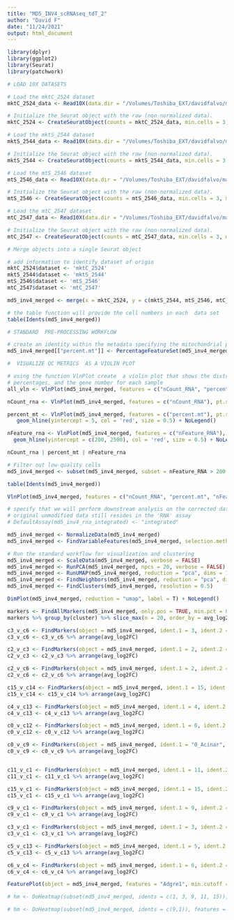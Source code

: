 ```yaml
---
title: "MD5_INV4_scRNAseq_tdT_2"
author: "David F"
date: "11/24/2021"
output: html_document
---
```


```r
library(dplyr)
library(ggplot2)
library(Seurat)
library(patchwork)

# LOAD 10X DATASETS

# Load the mktC_2524 dataset
mktC_2524_data <- Read10X(data.dir = "/Volumes/Toshiba_EXT/davidfalvo/mac2/scRNA_seq_files/2021_10_17_MD5_INV4_scRNAseq/Processed_wTDT_2/2524/outs/filtered_feature_bc_matrix")

# Initialize the Seurat object with the raw (non-normalized data).
mktC_2524 <- CreateSeuratObject(counts = mktC_2524_data, min.cells = 3, min.features = 200, project = "mktC_2524")

# Load the mktS_2544 dataset
mktS_2544_data <- Read10X(data.dir = "/Volumes/Toshiba_EXT/davidfalvo/mac2/scRNA_seq_files/2021_10_17_MD5_INV4_scRNAseq/Processed_wTDT_2/2544/outs/filtered_feature_bc_matrix")

# Initialize the Seurat object with the raw (non-normalized data).
mktS_2544 <- CreateSeuratObject(counts = mktS_2544_data, min.cells = 3, min.features = 200, project = "mktS_2544")

# Load the mtS_2546 dataset
mtS_2546_data <- Read10X(data.dir = "/Volumes/Toshiba_EXT/davidfalvo/mac2/scRNA_seq_files/2021_10_17_MD5_INV4_scRNAseq/Processed_wTDT_2/2546/outs/filtered_feature_bc_matrix")

# Initialize the Seurat object with the raw (non-normalized data).
mtS_2546 <- CreateSeuratObject(counts = mtS_2546_data, min.cells = 3, min.features = 200, project = "mtS_2546")

# Load the mtC_2547 dataset
mtC_2547_data <- Read10X(data.dir = "/Volumes/Toshiba_EXT/davidfalvo/mac2/scRNA_seq_files/2021_10_17_MD5_INV4_scRNAseq/Processed_wTDT_2/2547/outs/filtered_feature_bc_matrix")

# Initialize the Seurat object with the raw (non-normalized data).
mtC_2547 <- CreateSeuratObject(counts = mtC_2547_data, min.cells = 3, min.features = 200, project = "mtC_2547")

```

```r
# Merge objects into a single Seurat object

# add information to identify dataset of origin
mktC_2524$dataset <- 'mktC_2524'
mktS_2544$dataset <- 'mktS_2544'
mtS_2546$dataset <- 'mtS_2546'
mtC_2547$dataset <- 'mtC_2547'

md5_inv4_merged <- merge(x = mktC_2524, y = c(mktS_2544, mtS_2546, mtC_2547), add.cell.ids = c("mktC_2524", "mktS_2544", "mtS_2546", "mtC_2547"))

# the table function will provide the cell numbers in each  data set
table(Idents(md5_inv4_merged))

```

```r
# STANDARD  PRE-PROCESSING WORKFLOW

# create an identity within the metadata specifying the mitochondrial percentage features
md5_inv4_merged[["percent.mt"]] <- PercentageFeatureSet(md5_inv4_merged, pattern = "^mt-")

```

```r
#  VISUALIZE QC METRICS  AS A VIOLIN PLOT

# using the function VlnPlot create  a violin plot that shows the distribution of RNA counts, mitochondrial
# percentages, and the gene number for each sample
all_vln <- VlnPlot(md5_inv4_merged, features = c("nCount_RNA", "percent.mt", "nFeature_RNA"), pt.size = 0)

nCount_rna <- VlnPlot(md5_inv4_merged, features = c("nCount_RNA"), pt.size = 0) + NoLegend() + ylim(0, 15000)

percent_mt <- VlnPlot(md5_inv4_merged, features = c("percent.mt"), pt.size = 0) + 
   geom_hline(yintercept = 5, col = 'red', size = 0.5) + NoLegend()

nFeature_rna <- VlnPlot(md5_inv4_merged, features = c("nFeature_RNA"), pt.size = 0) + 
  geom_hline(yintercept = c(200, 2500), col = 'red', size = 0.5) + NoLegend()

nCount_rna | percent_mt | nFeature_rna

```

```r
# Filter out low-quality cells 
md5_inv4_merged <- subset(md5_inv4_merged, subset = nFeature_RNA > 200 & nFeature_RNA < 2500 & percent.mt < 5)

table(Idents(md5_inv4_merged))

```

```r
VlnPlot(md5_inv4_merged, features = c("nCount_RNA", "percent.mt", "nFeature_RNA"), pt.size = 0)

```

```r
# specify that we will perform downstream analysis on the corrected data note that the
# original unmodified data still resides in the 'RNA' assay
# DefaultAssay(md5_inv4_rna_integrated) <- "integrated"

md5_inv4_merged <- NormalizeData(md5_inv4_merged)
md5_inv4_merged <- FindVariableFeatures(md5_inv4_merged, selection.method = "vst", nfeatures = 2000)

# Run the standard workflow for visualization and clustering
md5_inv4_merged <- ScaleData(md5_inv4_merged, verbose = FALSE)
md5_inv4_merged <- RunPCA(md5_inv4_merged, npcs = 20, verbose = FALSE)
md5_inv4_merged <- RunUMAP(md5_inv4_merged, reduction = "pca", dims = 1:20)
md5_inv4_merged <- FindNeighbors(md5_inv4_merged, reduction = "pca", dims = 1:20)
md5_inv4_merged <- FindClusters(md5_inv4_merged, resolution = 0.5)

DimPlot(md5_inv4_merged, reduction = "umap", label = T) + NoLegend()

markers <- FindAllMarkers(md5_inv4_merged, only.pos = TRUE, min.pct = 0.25, logfc.threshold = 1.5)
markers %>% group_by(cluster) %>% slice_max(n = 20, order_by = avg_log2FC)

c3_v_c6 <- FindMarkers(object = md5_inv4_merged, ident.1 = 3, ident.2 = 6, logfc.threshold = 1)
c3_v_c6 <- c3_v_c6 %>% arrange(avg_log2FC)

c2_v_c3 <- FindMarkers(object = md5_inv4_merged, ident.1 = 2, ident.2 = 3, logfc.threshold = 1)
c2_v_c3 <- c2_v_c3 %>% arrange(avg_log2FC)

c2_v_c6 <- FindMarkers(object = md5_inv4_merged, ident.1 = 2, ident.2 = 6, logfc.threshold = 1)
c2_v_c6 <- c2_v_c6 %>% arrange(avg_log2FC)

c15_v_c14 <- FindMarkers(object = md5_inv4_merged, ident.1 = 15, ident.2 = 14, logfc.threshold = 1)
c15_v_c14 <- c15_v_c14 %>% arrange(avg_log2FC)

c4_v_c13 <- FindMarkers(object = md5_inv4_merged, ident.1 = 4, ident.2 = 13, logfc.threshold = 1)
c4_v_c13 <- c4_v_c13 %>% arrange(avg_log2FC)

c0_v_c12 <- FindMarkers(object = md5_inv4_merged, ident.1 = 0, ident.2 = 12, logfc.threshold = 1)
c0_v_c12 <- c0_v_c12 %>% arrange(avg_log2FC)

c0_v_c9 <- FindMarkers(object = md5_inv4_merged, ident.1 = "0_Acinar", ident.2 = "9_Acinar", logfc.threshold = 1)
c0_v_c9 <- c0_v_c9 %>% arrange(avg_log2FC)


c11_v_c1 <- FindMarkers(object = md5_inv4_merged, ident.1 = 11, ident.2 = 1, logfc.threshold = 1)
c11_v_c1 <- c11_v_c1 %>% arrange(avg_log2FC)

c15_v_c1 <- FindMarkers(object = md5_inv4_merged, ident.1 = 15, ident.2 = 1, logfc.threshold = 1)
c15_v_c1 <- c15_v_c1 %>% arrange(avg_log2FC)

c9_v_c1 <- FindMarkers(object = md5_inv4_merged, ident.1 = 9, ident.2 = 1, logfc.threshold = 1)
c9_v_c1 <- c9_v_c1 %>% arrange(avg_log2FC)

c3_v_c1 <- FindMarkers(object = md5_inv4_merged, ident.1 = 3, ident.2 = 1, logfc.threshold = 1)
c3_v_c1 <- c3_v_c1 %>% arrange(avg_log2FC)

c5_v_c13 <- FindMarkers(object = md5_inv4_merged, ident.1 = 5, ident.2 = 13, logfc.threshold = 1)
c5_v_c13 <- c5_v_c13 %>% arrange(avg_log2FC)

c6_v_c4 <- FindMarkers(object = md5_inv4_merged, ident.1 = 6, ident.2 = 4, logfc.threshold = 1)
c6_v_c4 <- c6_v_c4 %>% arrange(avg_log2FC)

FeaturePlot(object = md5_inv4_merged, features = "Adgre1", min.cutoff = 0, pt.size = 0.5, label = T, order = T, cols = c("blue", "red"))

# hm <- DoHeatmap(subset(md5_inv4_merged, idents = c(1, 3, 9, 11, 15)), features = rownames(c15_v_c1), size = 2) + FontSize(y.text = 4.5, x.text = 0)

# hm <- DoHeatmap(subset(md5_inv4_merged, idents = c(9,1)), features = rownames(c9_v_c1), size = 2) + FontSize(y.text = 0.5, x.text = 0)

```
